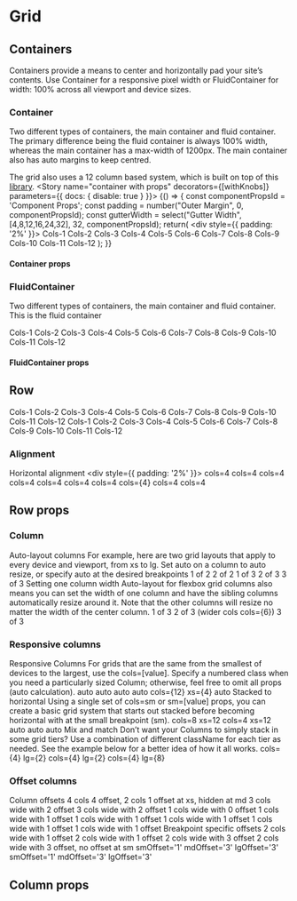 
<Meta title="Components/Grid" />

# Grid

## Containers

Containers provide a means to center and horizontally pad your site’s contents. Use Container for a responsive pixel
width or FluidContainer for width: 100% across all viewport and device sizes.

### Container
Two different types of containers, the main container and fluid container. The primary difference being the fluid
container is always 100% width, whereas the main container has a max-width of 1200px. The main container also has auto
margins to keep centred.

The grid also uses a 12 column based system, which is built on top of this [library](https://github.com/LoicMahieu/react-styled-flexboxgrid).
<Preview>
<Story name="container with props" decorators={[withKnobs]} parameters={{ docs: { disable: true } }}>
  {() => {
    const componentPropsId = 'Component Props';
    const padding = number("Outer Margin", 0, componentPropsId);
    const gutterWidth = select("Gutter Width", [4,8,12,16,24,32], 32, componentPropsId);
    return(
      <div style={{ padding: '2%' }}>
      <Container padding={padding} gutterWidth={gutterWidth}>
        <Row>
          <Column valign="center" halign="center"><Typography variant="body1">Cols-1</Typography></Column>
          <Column valign="center" halign="center"><Typography variant="body1">Cols-2</Typography></Column>
          <Column valign="center" halign="center"><Typography variant="body1">Cols-3</Typography></Column>
          <Column valign="center" halign="center"><Typography variant="body1">Cols-4</Typography></Column>
          <Column valign="center" halign="center"><Typography variant="body1">Cols-5</Typography></Column>
          <Column valign="center" halign="center"><Typography variant="body1">Cols-6</Typography></Column>
          <Column valign="center" halign="center"><Typography variant="body1">Cols-7</Typography></Column>
          <Column valign="center" halign="center"><Typography variant="body1">Cols-8</Typography></Column>
          <Column valign="center" halign="center"><Typography variant="body1">Cols-9</Typography></Column>
          <Column valign="center" halign="center"><Typography variant="body1">Cols-10</Typography></Column>
          <Column valign="center" halign="center"><Typography variant="body1">Cols-11</Typography></Column>
          <Column valign="center" halign="center"><Typography variant="body1">Cols-12</Typography></Column>
        </Row>
      </Container>
    </div>);
  }}
  </Story>
</Preview>

#### Container props

<Props of={Container} />

### FluidContainer

Two different types of containers, the main container and fluid container. This is the fluid container

<Preview>
  <Story name="fluid container">
    <div style={{ padding: '2%' }}>
      <FluidContainer>
        <Row>
          <Column valign="center" halign="center"><Typography variant="body1">Cols-1</Typography></Column>
          <Column valign="center" halign="center"><Typography variant="body1">Cols-2</Typography></Column>
          <Column valign="center" halign="center"><Typography variant="body1">Cols-3</Typography></Column>
          <Column valign="center" halign="center"><Typography variant="body1">Cols-4</Typography></Column>
          <Column valign="center" halign="center"><Typography variant="body1">Cols-5</Typography></Column>
          <Column valign="center" halign="center"><Typography variant="body1">Cols-6</Typography></Column>
          <Column valign="center" halign="center"><Typography variant="body1">Cols-7</Typography></Column>
          <Column valign="center" halign="center"><Typography variant="body1">Cols-8</Typography></Column>
          <Column valign="center" halign="center"><Typography variant="body1">Cols-9</Typography></Column>
          <Column valign="center" halign="center"><Typography variant="body1">Cols-10</Typography></Column>
          <Column valign="center" halign="center"><Typography variant="body1">Cols-11</Typography></Column>
          <Column valign="center" halign="center"><Typography variant="body1">Cols-12</Typography></Column>
        </Row>
      </FluidContainer>
    </div>
  </Story>
</Preview>

#### FluidContainer props

<Props of={FluidContainer} />

## Row

<Preview>
  <Story name="row">
    <div style={{ padding: '2%' }}>
      <Container>
        <Row>
          <Column valign="center" halign="center"><Typography variant="body1">Cols-1</Typography></Column>
          <Column valign="center" halign="center"><Typography variant="body1">Cols-2</Typography></Column>
          <Column valign="center" halign="center"><Typography variant="body1">Cols-3</Typography></Column>
          <Column valign="center" halign="center"><Typography variant="body1">Cols-4</Typography></Column>
          <Column valign="center" halign="center"><Typography variant="body1">Cols-5</Typography></Column>
          <Column valign="center" halign="center"><Typography variant="body1">Cols-6</Typography></Column>
          <Column valign="center" halign="center"><Typography variant="body1">Cols-7</Typography></Column>
          <Column valign="center" halign="center"><Typography variant="body1">Cols-8</Typography></Column>
          <Column valign="center" halign="center"><Typography variant="body1">Cols-9</Typography></Column>
          <Column valign="center" halign="center"><Typography variant="body1">Cols-10</Typography></Column>
          <Column valign="center" halign="center"><Typography variant="body1">Cols-11</Typography></Column>
          <Column valign="center" halign="center"><Typography variant="body1">Cols-12</Typography></Column>
        </Row>
        <Row reverse>
          <Column valign="center" halign="center"><Typography variant="body1">Cols-1</Typography></Column>
          <Column valign="center" halign="center"><Typography variant="body1">Cols-2</Typography></Column>
          <Column valign="center" halign="center"><Typography variant="body1">Cols-3</Typography></Column>
          <Column valign="center" halign="center"><Typography variant="body1">Cols-4</Typography></Column>
          <Column valign="center" halign="center"><Typography variant="body1">Cols-5</Typography></Column>
          <Column valign="center" halign="center"><Typography variant="body1">Cols-6</Typography></Column>
          <Column valign="center" halign="center"><Typography variant="body1">Cols-7</Typography></Column>
          <Column valign="center" halign="center"><Typography variant="body1">Cols-8</Typography></Column>
          <Column valign="center" halign="center"><Typography variant="body1">Cols-9</Typography></Column>
          <Column valign="center" halign="center"><Typography variant="body1">Cols-10</Typography></Column>
          <Column valign="center" halign="center"><Typography variant="body1">Cols-11</Typography></Column>
          <Column valign="center" halign="center"><Typography variant="body1">Cols-12</Typography></Column>
        </Row>
      </Container>
    </div>
  </Story>
</Preview>

### Alignment

Horizontal alignment
<Preview>
  <Story name="alignment">
    <div style={{ padding: '2%' }}>
      <Container>
        <Row>
          <Column cols={4} valign="center" halign="center"><Typography variant="body1">cols=4</Typography></Column>
          <Column cols={4} valign="center" halign="center"><Typography variant="body1">cols=4</Typography></Column>
        </Row>
        <Row justify="center">
          <Column cols={4} valign="center" halign="center"><Typography variant="body1">cols=4</Typography></Column>
          <Column cols={4} valign="center" halign="center"><Typography variant="body1">cols=4</Typography></Column>
        </Row>
        <Row justify="flex-end">
          <Column cols={4} valign="center" halign="center"><Typography variant="body1">cols=4</Typography></Column>
          <Column cols={4} valign="center" halign="center"><Typography variant="body1">cols=4</Typography></Column>
        </Row>
        <Row justify="space-around">
          <Column cols={4} valign="center" halign="center"><Typography variant="body1">cols=4</Typography></Column>
          <Column cols={4} valign="center" halign="center"><Typography variant="body1">cols={4}</Typography></Column>
        </Row>
        <Row justify="space-between">
          <Column cols={4} valign="center" halign="center"><Typography variant="body1">cols=4</Typography></Column>
          <Column cols={4} valign="center" halign="center"><Typography variant="body1">cols=4</Typography></Column>
        </Row>
      </Container>
    </div>
  </Story>
</Preview>

## Row props

<Props of={RealRow} />

### Column

<Preview>
  <Story name="columns">
    <div style={{ padding: '2%' }}>
      <Container>
        <Typography variant="h5">Auto-layout columns</Typography>
        <Typography variant="body1">
          For example, here are two grid layouts that apply to every device and viewport, from xs to lg. Set auto on
          a column to auto resize, or specify auto at the desired breakpoints
        </Typography>
        <Row>
          <Column valign="center" halign="center"><Typography variant="body1">1 of 2</Typography></Column>
          <Column valign="center" halign="center"><Typography variant="body1">2 of 2</Typography></Column>
        </Row>
        <Row>
          <Column valign="center" halign="center"><Typography variant="body1">1 of 3</Typography></Column>
          <Column valign="center" halign="center"><Typography variant="body1">2 of 3</Typography></Column>
          <Column valign="center" halign="center"><Typography variant="body1">3 of 3</Typography></Column>
        </Row>
        <Typography variant="h5">Setting one column width</Typography>
        <Typography variant="body1">
          Auto-layout for flexbox grid columns also means you can set the width of one column and have the sibling columns
          automatically resize around it.  Note that the other columns will resize no matter the width of the center
          column.
        </Typography>
        <Row>
          <Column valign="center" halign="center"><Typography variant="body1">1 of 3</Typography></Column>
          <Column cols={6} valign="center" halign="center"><Typography variant="body1">2 of 3 (wider cols cols={6})</Typography></Column>
          <Column valign="center" halign="center"><Typography variant="body1">3 of 3</Typography></Column>
        </Row>
      </Container>
    </div>
  </Story>
</Preview>

### Responsive columns

<Preview>
  <Story name="responsive columns">
    <div style={{ padding: '2%' }}>
      <Container>
        <Typography variant="h5">Responsive Columns</Typography>
        <Typography variant="body1">
          For grids that are the same from the smallest of devices to the largest, use the cols=[value].
          Specify a numbered class when you need a particularly sized Column; otherwise, feel free to omit all
          props (auto calculation).
        </Typography>
        <Row>
          <Column valign="center" halign="center"><Typography variant="body1">auto</Typography></Column>
          <Column valign="center" halign="center"><Typography variant="body1">auto</Typography></Column>
          <Column valign="center" halign="center"><Typography variant="body1">auto</Typography></Column>
          <Column valign="center" halign="center"><Typography variant="body1">auto</Typography></Column>
        </Row>
        <Row>
          <Column cols={12} xs={4} valign="center" halign="center"><Typography variant="body1">cols={12} xs={4}</Typography></Column>
          <Column valign="center" halign="center"><Typography variant="body1">auto</Typography></Column>
        </Row>
          <Typography variant="h5">Stacked to horizontal</Typography>
          <Typography variant="body1">
            Using a single set of cols=sm or sm=[value] props, you can create a basic grid system that starts out stacked before becoming horizontal with at the small breakpoint (sm).
          </Typography>
          <Row>
            <Column cols={8} xs={12} valign="center" halign="center"><Typography variant="body1">cols=8 xs=12</Typography></Column>
            <Column cols={4} xs={12} valign="center" halign="center"><Typography variant="body1">cols=4 xs=12</Typography></Column>
          </Row>
          <Row>
            <Column valign="center" halign="center"><Typography variant="body1">auto</Typography></Column>
            <Column valign="center" halign="center"><Typography variant="body1">auto</Typography></Column>
            <Column valign="center" halign="center"><Typography variant="body1">auto</Typography></Column>
          </Row>
          <Typography variant="h5">Mix and match</Typography>
          <Typography variant="body1">
            Don’t want your Columns to simply stack in some grid tiers? Use a combination of
            different className for each tier as needed. See the example below for a better idea of how it all works.
          </Typography>
          <Row>
            <Column cols={4} lg={2} valign="center" halign="center"><Typography variant="body1">cols={4} lg={2}</Typography></Column>
            <Column cols={4} lg={2} valign="center" halign="center"><Typography variant="body1">cols={4} lg={2}</Typography></Column>
            <Column cols={4} lg={8} valign="center" halign="center"><Typography variant="body1">cols={4} lg={8}</Typography></Column>
          </Row>
        </Container>
      </div>
  </Story>
</Preview>

### Offset columns

<Preview>
  <Story name="offset columns">
    <div style={{ padding: '2%' }}>
      <Container>
        <Typography variant="h5">Column offsets</Typography>
        <Row>
          <Column cols={4} md={false} offset={4} xsOffset={1} valign="center" halign="center">
            <Typography variant="body1">4 cols 4 offset, 2 cols 1 offset at xs, hidden at md</Typography>
          </Column>
        </Row>
        <Row>
          <Column cols={3} offset={2} valign="center" halign="center">
            <Typography variant="body1">3 cols wide with 2 offset</Typography>
          </Column>
          <Column cols={3} offset={2} valign="center" halign="center">
            <Typography variant="body1">3 cols wide with 2 offset</Typography>
          </Column>
        </Row>
        <Row>
          <Column cols={1} valign="center" halign="center"><Typography variant="body1">1 cols wide with 0 offset</Typography></Column>
          <Column cols={1} offset={1} valign="center" halign="center"><Typography variant="body1">1 cols wide with 1 offset</Typography></Column>
          <Column cols={1} offset={1} valign="center" halign="center"><Typography variant="body1">1 cols wide with 1 offset</Typography></Column>
          <Column cols={1} offset={1} valign="center" halign="center"><Typography variant="body1">1 cols wide with 1 offset</Typography></Column>
          <Column cols={1} offset={1} valign="center" halign="center"><Typography variant="body1">1 cols wide with 1 offset</Typography></Column>
          <Column cols={1} offset={1} valign="center" halign="center"><Typography variant="body1">1 cols wide with 1 offset</Typography></Column>
        </Row>
        <Typography variant="h5">Breakpoint specific offsets</Typography>
        <Row>
          <Column cols={2} offset={1} valign="center" halign="center"><Typography variant="body1">2 cols wide with 1 offset</Typography></Column>
          <Column cols={2} offset={1} valign="center" halign="center"><Typography variant="body1">2 cols wide with 1 offset</Typography></Column>
        </Row>
        <Row>
          <Column cols={2} offset={3} valign="center" halign="center"><Typography variant="body1">2 cols wide with 3 offset</Typography></Column>
          <Column cols={2} offset={3} xsOffset={0} smOffset={1} valign="center" halign="center"><Typography variant="body1">2 cols wide with 3 offset, no offset at sm</Typography></Column>
        </Row>
        <Row>
          <Column offset={3} xsOffset={0} valign="center" halign="center"><Typography variant="body1">smOffset=&apos;1&apos; mdOffset=&apos;3&apos; lgOffset=&apos;3&apos;</Typography></Column>
          <Column offset={3} xsOffset={0} valign="center" halign="center"><Typography variant="body1">smOffset=&apos;1&apos; mdOffset=&apos;3&apos; lgOffset=&apos;3&apos;</Typography></Column>
        </Row>
      </Container>
    </div>
  </Story>
</Preview>

## Column props

<Props of={RealCol} />
